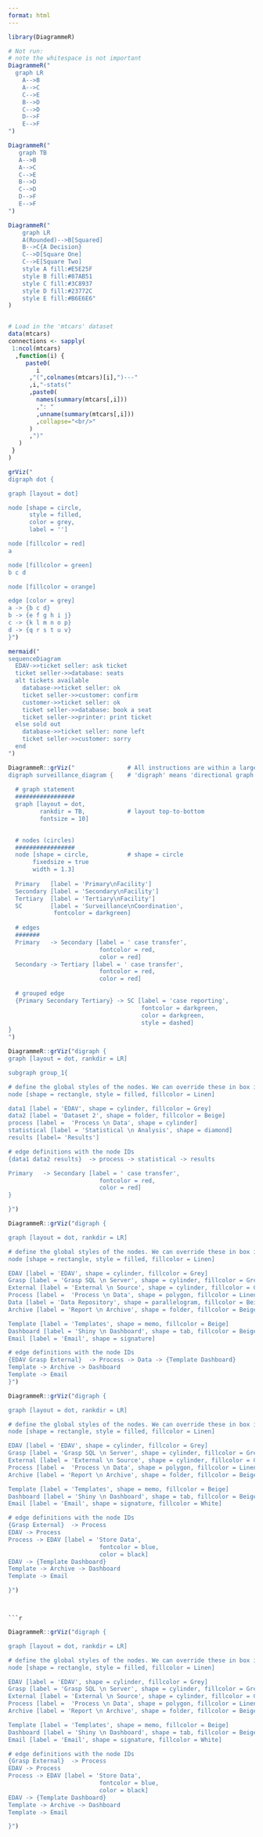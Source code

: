 ```yaml
---
format: html
---
```


```r
library(DiagrammeR)

```

```r
# Not run: 
# note the whitespace is not important
DiagrammeR("
  graph LR
    A-->B
    A-->C
    C-->E
    B-->D
    C-->D
    D-->F
    E-->F
")


```

```r
DiagrammeR("
   graph TB
   A-->B
   A-->C
   C-->E
   B-->D
   C-->D
   D-->F
   E-->F
")

```

```r
DiagrammeR("
    graph LR
    A(Rounded)-->B[Squared]
    B-->C{A Decision}
    C-->D[Square One]
    C-->E[Square Two]
    style A fill:#E5E25F
    style B fill:#87AB51
    style C fill:#3C8937
    style D fill:#23772C
    style E fill:#B6E6E6"
)



```
```r
# Load in the 'mtcars' dataset
data(mtcars)
connections <- sapply(
 1:ncol(mtcars)
  ,function(i) {
     paste0(
        i
      ,"(",colnames(mtcars)[i],")---"
      ,i,"-stats("
      ,paste0(
        names(summary(mtcars[,i]))
        ,": "
        ,unname(summary(mtcars[,i]))
        ,collapse="<br/>"
      )
      ,")"
   )
 }
)
```

```r
grViz("
digraph dot {

graph [layout = dot]

node [shape = circle,
      style = filled,
      color = grey,
      label = '']

node [fillcolor = red]
a

node [fillcolor = green]
b c d

node [fillcolor = orange]

edge [color = grey]
a -> {b c d}
b -> {e f g h i j}
c -> {k l m n o p}
d -> {q r s t u v}
}")
```
```r
mermaid("
sequenceDiagram
  EDAV->>ticket seller: ask ticket
  ticket seller->>database: seats
  alt tickets available
    database->>ticket seller: ok
    ticket seller->>customer: confirm
    customer->>ticket seller: ok
    ticket seller->>database: book a seat
    ticket seller->>printer: print ticket
  else sold out
    database->>ticket seller: none left
    ticket seller->>customer: sorry
  end
")
```

```r
DiagrammeR::grViz("               # All instructions are within a large character string
digraph surveillance_diagram {    # 'digraph' means 'directional graph', then the graph name 
  
  # graph statement
  #################
  graph [layout = dot,
         rankdir = TB,            # layout top-to-bottom
         fontsize = 10]
  

  # nodes (circles)
  #################
  node [shape = circle,           # shape = circle
       fixedsize = true
       width = 1.3]                      
  
  Primary   [label = 'Primary\nFacility'] 
  Secondary [label = 'Secondary\nFacility'] 
  Tertiary  [label = 'Tertiary\nFacility'] 
  SC        [label = 'Surveillance\nCoordination',
             fontcolor = darkgreen] 
  
  # edges
  #######
  Primary   -> Secondary [label = ' case transfer',
                          fontcolor = red,
                          color = red]
  Secondary -> Tertiary [label = ' case transfer',
                          fontcolor = red,
                          color = red]
  
  # grouped edge
  {Primary Secondary Tertiary} -> SC [label = 'case reporting',
                                      fontcolor = darkgreen,
                                      color = darkgreen,
                                      style = dashed]
}
")
```
```r
DiagrammeR::grViz("digraph {
graph [layout = dot, rankdir = LR]

subgraph group_1{

# define the global styles of the nodes. We can override these in box if we wish
node [shape = rectangle, style = filled, fillcolor = Linen]

data1 [label = 'EDAV', shape = cylinder, fillcolor = Grey]
data2 [label = 'Dataset 2', shape = folder, fillcolor = Beige]
process [label =  'Process \n Data', shape = cylinder]
statistical [label = 'Statistical \n Analysis', shape = diamond]
results [label= 'Results']

# edge definitions with the node IDs
{data1 data2 results}  -> process -> statistical -> results

Primary   -> Secondary [label = ' case transfer',
                          fontcolor = red,
                          color = red]
} 

}")
```

```r

DiagrammeR::grViz("digraph {

graph [layout = dot, rankdir = LR]

# define the global styles of the nodes. We can override these in box if we wish
node [shape = rectangle, style = filled, fillcolor = Linen]

EDAV [label = 'EDAV', shape = cylinder, fillcolor = Grey]
Grasp [label = 'Grasp SQL \n Server', shape = cylinder, fillcolor = Grey]
External [label = 'External \n Source', shape = cylinder, fillcolor = Grey]
Process [label =  'Process \n Data', shape = polygon, fillcolor = Linen]
Data [label = 'Data Repository', shape = parallelogram, fillcolor = Beige]
Archive [label = 'Report \n Archive', shape = folder, fillcolor = Beige]

Template [label = 'Templates', shape = memo, fillcolor = Beige]
Dashboard [label = 'Shiny \n Dashboard', shape = tab, fillcolor = Beige]
Email [label = 'Email', shape = signature]

# edge definitions with the node IDs
{EDAV Grasp External}  -> Process -> Data -> {Template Dashboard}
Template -> Archive -> Dashboard
Template -> Email
}")
```
```r

DiagrammeR::grViz("digraph {

graph [layout = dot, rankdir = LR]

# define the global styles of the nodes. We can override these in box if we wish
node [shape = rectangle, style = filled, fillcolor = Linen]

EDAV [label = 'EDAV', shape = cylinder, fillcolor = Grey]
Grasp [label = 'Grasp SQL \n Server', shape = cylinder, fillcolor = Grey]
External [label = 'External \n Source', shape = cylinder, fillcolor = Grey]
Process [label =  'Process \n Data', shape = polygon, fillcolor = Linen]
Archive [label = 'Report \n Archive', shape = folder, fillcolor = Beige]

Template [label = 'Templates', shape = memo, fillcolor = Beige]
Dashboard [label = 'Shiny \n Dashboard', shape = tab, fillcolor = Beige]
Email [label = 'Email', shape = signature, fillcolor = White]

# edge definitions with the node IDs
{Grasp External}  -> Process 
EDAV -> Process  
Process -> EDAV [label = 'Store Data',
                          fontcolor = blue,
                          color = black]
EDAV -> {Template Dashboard}
Template -> Archive -> Dashboard
Template -> Email

}")
```
```


```r


```

```r


DiagrammeR::grViz("digraph {

graph [layout = dot, rankdir = LR]

# define the global styles of the nodes. We can override these in box if we wish
node [shape = rectangle, style = filled, fillcolor = Linen]

EDAV [label = 'EDAV', shape = cylinder, fillcolor = Grey]
Grasp [label = 'Grasp SQL \n Server', shape = cylinder, fillcolor = Grey]
External [label = 'External \n Source', shape = cylinder, fillcolor = Grey]
Process [label =  'Process \n Data', shape = polygon, fillcolor = Linen]
Archive [label = 'Report \n Archive', shape = folder, fillcolor = Beige]

Template [label = 'Templates', shape = memo, fillcolor = Beige]
Dashboard [label = 'Shiny \n Dashboard', shape = tab, fillcolor = Beige]
Email [label = 'Email', shape = signature, fillcolor = White]

# edge definitions with the node IDs
{Grasp External}  -> Process 
EDAV -> Process  
Process -> EDAV [label = 'Store Data',
                          fontcolor = blue,
                          color = black]
EDAV -> {Template Dashboard}
Template -> Archive -> Dashboard
Template -> Email

}")
```

